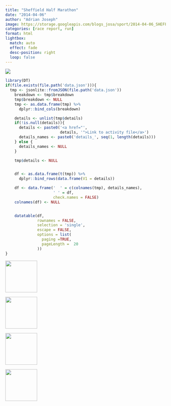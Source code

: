 ```yaml
---
title: "Sheffield Half Marathon"
date: "2014-04-06"
author: "Adrian Joseph"
image: https://storage.googleapis.com/blogs_josa/sport/2014-04-06_SHEFFIELD_HALF_MARATHON/img/00.png
categories: [race report, run]
format: html
lightbox:
  match: auto
  effect: fade
  desc-position: right
  loop: false
---
```

![](https://storage.googleapis.com/blogs_josa/sport/2014-04-06_SHEFFIELD_HALF_MARATHON/img/00.png)

```r
library(DT)
if(file.exists(file.path('data.json'))){
  tmp <- jsonlite::fromJSON(file.path('data.json'))
    breakdown <- tmp$breakdown
    tmp$breakdown <- NULL
    tmp <- as.data.frame(tmp) %>%
      dplyr::bind_cols(breakdown)

    details <- unlist(tmp$details)
    if(!is.null(details)){
      details <- paste0('<a href="',
                        details, '">Link to activity file</a>')
      details_names <- paste0('details_', seq(1, length(details)))
    } else {
      details_names <- NULL
    }

    tmp$details <- NULL


    df <- as.data.frame(t(tmp)) %>%
      dplyr::bind_rows(data.frame(V1 = details))

    df <- data.frame('  ' = c(colnames(tmp), details_names),
                     ' ' = df,
                     check.names = FALSE)
    colnames(df) <- NULL


    datatable(df,
              rownames = FALSE,
              selection = 'single',
              escape = FALSE,
              options = list(
                paging =TRUE,
                pageLength =  20
              ))
}
```





::: {layout-ncol=4}
![](https://storage.googleapis.com/blogs_josa/sport/2014-04-06_SHEFFIELD_HALF_MARATHON/img/00.png){ width="100" group="hi" }

![](https://storage.googleapis.com/blogs_josa/sport/2014-04-06_SHEFFIELD_HALF_MARATHON/img/01.png){ width="100" group="hi" }

![](https://storage.googleapis.com/blogs_josa/sport/2014-04-06_SHEFFIELD_HALF_MARATHON/img/01a.png){ width="100" group="hi" }

![](https://storage.googleapis.com/blogs_josa/sport/2014-04-06_SHEFFIELD_HALF_MARATHON/img/04.jpg){ width="100" group="hi" }


:::
